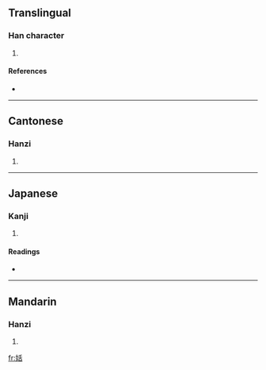 ==Translingual==

===Han character===
{{Han char|rn=38|rad=女|as=06|sn=9|four=4246<sub>4</sub>|canj=女竹十口 (VHJR)}}

# {{defn|Han|sort=女06}}

====References====
* {{Han ref|kx=0260.040|dkj=06212|dj=0526.040|hdz=21045.020|uh=59E1|ud=23009|bh=CE62|bd=52834}}

----

==Cantonese==

===Hanzi===
{{yue-hanzi|jyut=|y=waat6}}

# {{defn|Cantonese}}

----

==Japanese==

===Kanji===
{{ja-kanji|grade=|rs=女06}}

# {{defn|Japanese}}

====Readings====
* {{ja-readings|on=[[かつ]] (katsu), [[かち]] (kachi)|kun=[[あつかましい]] (atsukamashii), [[わるがしこい]] (warugashikoi)}}

----

==Mandarin==

===Hanzi===
{{cmn-hanzi|pin=[[kuò]] ([[kuo4]])|wg=k'uo<sup>4</sup>}}

# {{defn|Mandarin}}

[[fr:姡]]
